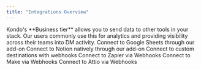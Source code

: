 ```yaml
---
title: "Integrations Overview"
---
```


<Info>
  Kondo's **Business tier** allows you to send data to other tools in your stack. Our users commonly use this for analytics and providing visibility across their teams into DM activity.
</Info>

<CardGroup cols="3">
  <Card title="Sheets" icon="table" color="black" href="/sheets">
    Connect to Google Sheets through our add-on
  </Card>
  <Card title="Notion" icon="table-list" color="black" href="/notion">
    Connect to Notion natively through our add-on
  </Card>
  <Card title="Webhooks" icon="plug" color="black" href="/webhooks">
    Connect to custom destinations with webhooks
  </Card>
  <Card title="Zapier" icon="bolt" color="black" href="/zapier">
    Connect to Zapier via Webhooks
  </Card>
  <Card title="Make" icon="books" color="black" href="/make">
    Connect to Make via Webhooks
  </Card>
  <Card title="Attio" icon="plug" color="black" href="/attio">
    Connect to Attio via Webhooks
  </Card>
</CardGroup>